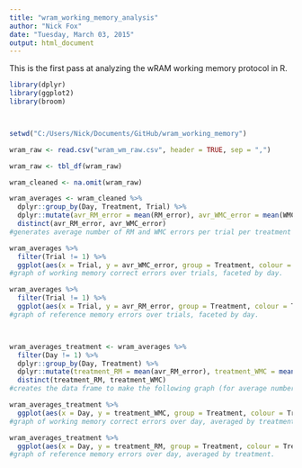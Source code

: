 ```yaml
---
title: "wram_working_memory_analysis"
author: "Nick Fox"
date: "Tuesday, March 03, 2015"
output: html_document
---
```


This is the first pass at analyzing the wRAM working memory protocol in R.

```r

library(dplyr)
library(ggplot2)
library(broom)



setwd("C:/Users/Nick/Documents/GitHub/wram_working_memory")

wram_raw <- read.csv("wram_wm_raw.csv", header = TRUE, sep = ",")

wram_raw <- tbl_df(wram_raw)

wram_cleaned <- na.omit(wram_raw)

wram_averages <- wram_cleaned %>%
  dplyr::group_by(Day, Treatment, Trial) %>%
  dplyr::mutate(avr_RM_error = mean(RM_error), avr_WMC_error = mean(WMC_error)) %>%
  distinct(avr_RM_error, avr_WMC_error)
#generates average number of RM and WMC errors per trial per treatment

wram_averages %>%
  filter(Trial != 1) %>%
  ggplot(aes(x = Trial, y = avr_WMC_error, group = Treatment, colour = Treatment)) + geom_point(size = 4) + geom_line(size = 1, alpha = 0.8) + facet_grid(. ~ Day) + theme_bw() + scale_x_continuous(breaks = seq(2, 4, 1)) + ylab("Working Memory Correct Errors")
#graph of working memory correct errors over trials, faceted by day.

wram_averages %>%
  filter(Trial != 1) %>%
  ggplot(aes(x = Trial, y = avr_RM_error, group = Treatment, colour = Treatment)) + geom_point(size = 4) + geom_line(size = 1, alpha = 0.8) + facet_grid(. ~ Day) + theme_bw() + scale_x_continuous(breaks = seq(2, 4, 1)) + ylab("Reference Memory Errors")
#graph of reference memory errors over trials, faceted by day.



wram_averages_treatment <- wram_averages %>%
  filter(Day != 1) %>%
  dplyr::group_by(Day, Treatment) %>%
  dplyr::mutate(treatment_RM = mean(avr_RM_error), treatment_WMC = mean(avr_WMC_error)) %>%
  distinct(treatment_RM, treatment_WMC)
#creates the data frame to make the following graph (for average number of errors per treatment per day).

wram_averages_treatment %>%
  ggplot(aes(x = Day, y = treatment_WMC, group = Treatment, colour = Treatment)) + geom_point(size = 4) + geom_line(size = 1, alpha = 0.8) + theme_bw() + scale_x_continuous(breaks = seq(2, 12, 1)) + ylab("Working Memory Correct Errors")
#graph of working memory correct errors over day, averaged by treatment.

wram_averages_treatment %>%
  ggplot(aes(x = Day, y = treatment_RM, group = Treatment, colour = Treatment)) + geom_point(size = 4) + geom_line(size = 1, alpha = 0.8) + theme_bw() + scale_x_continuous(breaks = seq(2, 12, 1)) + ylab("Reference Memory Errors")
#graph of reference memory errors over day, averaged by treatment.

```



